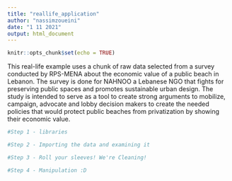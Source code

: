 ---
title: "reallife_application"
author: "nassimzoueini"
date: "1 11 2021"
output: html_document
---

```{r setup, include=FALSE}
knitr::opts_chunk$set(echo = TRUE)
```

This real-life example uses a chunk of raw data selected from a survey conducted by RPS-MENA about the economic value of a public beach in Lebanon. The survey is done for NAHNOO a Lebanese NGO that fights for preserving public spaces and promotes sustainable urban design. The study is intended to serve as a tool to create strong arguments to mobilize, campaign, advocate and lobby decision makers to create the needed policies that would protect public beaches from privatization by showing their economic value.

```{r}
#Step 1 - libraries


```


```{r}
#Step 2 - Importing the data and examining it
```



```{r}
#Step 3 - Roll your sleeves! We're Cleaning!

```


```{r}
#Step 4 - Manipulation :D 

```

